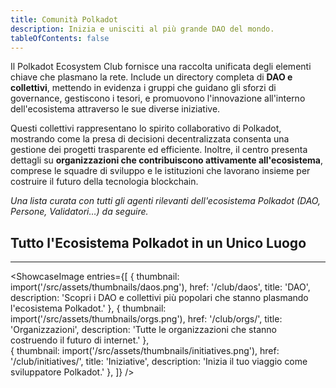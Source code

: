 ```yaml
---
title: Comunità Polkadot
description: Inizia e unisciti al più grande DAO del mondo.
tableOfContents: false
---
```



Il Polkadot Ecosystem Club fornisce una raccolta unificata degli elementi chiave che plasmano la rete. 
Include un directory completa di **DAO e collettivi**, mettendo in evidenza i gruppi che guidano gli sforzi di governance, gestiscono i tesori, 
e promuovono l'innovazione all'interno dell'ecosistema attraverso le sue diverse iniziative. 

Questi collettivi rappresentano lo spirito collaborativo di Polkadot, 
mostrando come la presa di decisioni decentralizzata consenta una gestione dei progetti trasparente ed efficiente. Inoltre, il centro presenta dettagli su **organizzazioni che contribuiscono attivamente all'ecosistema**, 
comprese le squadre di sviluppo e le istituzioni che lavorano insieme per costruire il futuro della tecnologia blockchain.

*Una lista curata con tutti gli agenti rilevanti dell'ecosistema Polkadot (DAO, Persone, Validatori…) da seguire.*

## Tutto l'Ecosistema Polkadot in un Unico Luogo
----------------
<ShowcaseImage
  entries={[
        {
      thumbnail: import('/src/assets/thumbnails/daos.png'),
      href: '/club/daos',
      title: 'DAO',
      description: 'Scopri i DAO e collettivi più popolari che stanno plasmando l\'ecosistema Polkadot.'
    },
                     {
      thumbnail: import('/src/assets/thumbnails/orgs.png'),
      href: '/club/orgs/',
      title: 'Organizzazioni',
      description: 'Tutte le organizzazioni che stanno costruendo il futuro di internet.'
      },  
    {
      thumbnail: import('/src/assets/thumbnails/initiatives.png'),
      href: '/club/initiatives/',
      title: 'Iniziative',
      description: 'Inizia il tuo viaggio come sviluppatore Polkadot.'
      },
  ]}
/>
